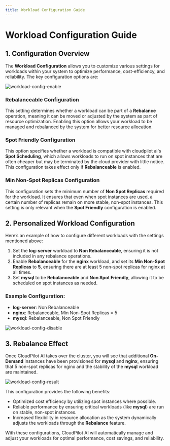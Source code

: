 ```yaml
---
title: Workload Configuration Guide
---
```


# Workload Configuration Guide

## 1. Configuration Overview

The **Workload Configuration** allows you to customize various settings for workloads within your system to optimize performance, cost-efficiency, and reliability. The key configuration options are:

![workload-config-enable](./img/workload-config-enable.png)

### Rebalanceable Configuration
This setting determines whether a workload can be part of a **Rebalance** operation, meaning it can be moved or adjusted by the system as part of resource optimization. Enabling this option allows your workload to be managed and rebalanced by the system for better resource allocation.

### Spot Friendly Configuration
This option specifies whether a workload is compatible with cloudpilot ai's **Spot Scheduling**, which allows workloads to run on spot instances that are often cheaper but may be terminated by the cloud provider with little notice. This configuration takes effect only if **Rebalanceable** is enabled.

### Min Non-Spot Replicas Configuration
This configuration sets the minimum number of **Non Spot Replicas** required for the workload. It ensures that even when spot instances are used, a certain number of replicas remain on more stable, non-spot instances. This setting is only relevant when the **Spot Friendly** configuration is enabled.

## 2. Personalized Workload Configuration

Here’s an example of how to configure different workloads with the settings mentioned above:

1. Set the **log-server** workload to **Non Rebalanceable**, ensuring it is not included in any rebalance operations.
2. Enable **Rebalanceable** for the **nginx** workload, and set its **Min Non-Spot Replicas** to **5**, ensuring there are at least 5 non-spot replicas for nginx at all times.
3. Set **mysql** to be **Rebalanceable** and **Non Spot Friendly**, allowing it to be scheduled on spot instances as needed.

### Example Configuration:
- **log-server**: Non Rebalanceable
- **nginx**: Rebalanceable, Min Non-Spot Replicas = 5
- **mysql**: Rebalanceable, Non Spot Friendly

![workload-config-disable](./img/workload-config-disable.png)

## 3. Rebalance Effect

Once CloudPilot AI takes over the cluster, you will see that additional **On-Demand** instances have been provisioned for **mysql** and **nginx**, ensuring that 5 non-spot replicas for nginx and the stability of the **mysql** workload are maintained.

![workload-config-result](./img/workload-config-result.png)

This configuration provides the following benefits:
- Optimized cost efficiency by utilizing spot instances where possible.
- Reliable performance by ensuring critical workloads (like **mysql**) are run on stable, non-spot instances.
- Increased flexibility in resource allocation as the system dynamically adjusts the workloads through the **Rebalance** feature.

With these configurations, CloudPilot AI will automatically manage and adjust your workloads for optimal performance, cost savings, and reliability.